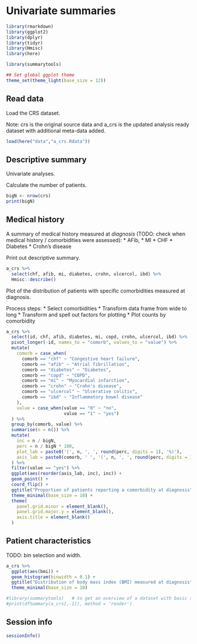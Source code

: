 # Univariate summaries

```r
library(rmarkdown)
library(ggplot2)
library(dplyr)
library(tidyr)
library(Hmisc)
library(here)

library(summarytools)

## Set global ggplot theme
theme_set(theme_light(base_size = 12))
```

## Read data

Load the CRS dataset.

Note: crs is the original source data and a_crs is the updated analysis ready dataset with additional meta-data added. 

```r
load(here("data","a_crs.Rdata"))
```


## Descriptive summary

Univariate analyses. 

Calculate the number of patients.

```r
bigN <- nrow(crs)
print(bigN)
```

## Medical history

A summary of medical history measured at *diagnosis* (TODO: check when medical history / comorbidities were assessed):
* AFib, 
* MI
* CHF
* Diabetes 
* Crohn's disease	

Print out descriptive summary. 

```r
a_crs %>% 
  select(chf, afib, mi, diabetes, crohn, ulcercol, ibd) %>%
  Hmisc::describe()
```

Plot of the distribution of patients with specific comorbidities measured at diagnosis. 

Process steps:
* Select comorbidities
* Transform data frame from wide to long
* Transform and spell out factors for plotting
* Plot counts by comorbidity 


```r
a_crs %>%
  select(id, chf, afib, diabetes, mi, copd, crohn, ulcercol, ibd) %>%
  pivot_longer(-id, names_to = "comorb", values_to = "value") %>%
  mutate(
    comorb = case_when(
      comorb == "chf" ~ "Congestive heart failure",
      comorb == "afib" ~ "Atrial fibrillation",
      comorb == "diabetes" ~ "Diabetes",
      comorb == "copd" ~ "COPD",
      comorb == "mi" ~ "Myocardial infarction",
      comorb == "crohn" ~ "Crohn's disease",
      comorb == "ulcercol" ~ "Ulcerative colitis",
      comorb == "ibd" ~ "Inflammatory bowel disease"
    ),
    value = case_when(value == "0" ~ "no",
                      value == "1" ~ "yes")
  ) %>%
  group_by(comorb, value) %>%
  summarise(n = n()) %>%
  mutate(
    inc = n / bigN,
    perc = n / bigN * 100,
    plot_lab = paste0('(', n, ', ', round(perc, digits = 1), '%)'),
    axis_lab = paste0(comorb, ' ', '(', n, ', ', round(perc, digits = 1), '%)')
  ) %>%
  filter(value == "yes") %>%
  ggplot(aes(reorder(axis_lab, inc), inc)) +
  geom_point() +
  coord_flip() +
  ggtitle("Proportion of patients reporting a comorbidity at diagnosis") +
  theme_minimal(base_size = 10) +
  theme(
    panel.grid.minor = element_blank(),
    panel.grid.major.y = element_blank(),
    axis.title = element_blank()
  )
```

## Patient characteristics 

TODO: bin selection and width. 

```r
a_crs %>%
  ggplot(aes(bmi)) + 
  geom_histogram(binwidth = 0.1) + 
  ggtitle("Distribution of body mass index (BMI) measured at diagnosis") +
  theme_minimal(base_size = 10) 
```


```r
#library(summarytools)   # to get an overview of a dataset with basic summary
#print(dfSummary(a_crs[,-1]), method = 'render')
```



## Session info

```r
sessionInfo()
```

